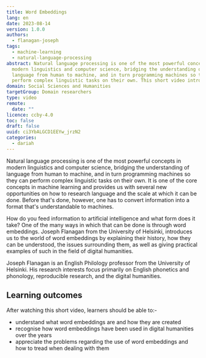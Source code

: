 ```yaml
---
title: Word Embeddings
lang: en
date: 2023-08-14
version: 1.0.0
authors:
  - flanagan-joseph
tags:
  - machine-learning
  - natural-language-processing
abstract: Natural language processing is one of the most powerful concepts in
  modern linguistics and computer science, bridging the understanding of
  language from human to machine, and in turn programming machines so they can
  perform complex linguistic tasks on their own. This short video introduces learners to the key concepts of word embeddings and how they can be used in digital humanities projects.
domain: Social Sciences and Humanities
targetGroup: Domain researchers
type: video
remote:
  date: ""
licence: ccby-4.0
toc: false
draft: false
uuid: ci3YbALGCD1EEYw_jrzN2
categories:
  - dariah
---
```


Natural language processing is one of the most powerful concepts in modern linguistics and computer science, bridging the understanding of language from human to machine, and in turn programming machines so they can perform complex linguistic tasks on their own. It is one of the core concepts in machine learning and provides us with several new opportunities on how to research language and the scale at which it can be done. Before that's done, however, one has to convert information into a format that's understandable to machines.

How do you feed information to artificial intelligence and what form does it take? One of the many ways in which that can be done is through word embeddings. Joseph Flanagan from the University of Helsinki, introduces us to the world of word embeddings by explaining their history, how they can be understood, the issues surrounding them, as well as giving practical examples of such in the field of digital humanities.

Joseph Flanagan is an English Philology professor from the University of Helsinki. His research interests focus primarily on English phonetics and phonology, reproducible research, and the digital humanities.

## Learning outcomes

After watching this short video, learners should be able to:-

* understand what word embeddings are and how they are created
* recognise how word embeddings have been used in digital humanities over the years
* appreciate the problems regarding the use of word embeddings and how to tread when dealing with them

<VideoCard provider="uni-helsinki" id="1360e861-086b-4a38-9c7e-bc010f5f9665" title="Word Embeddings" subtitle="Click here to view" image="images/screenshot-2023-07-13-at-13.09.52.png" />
